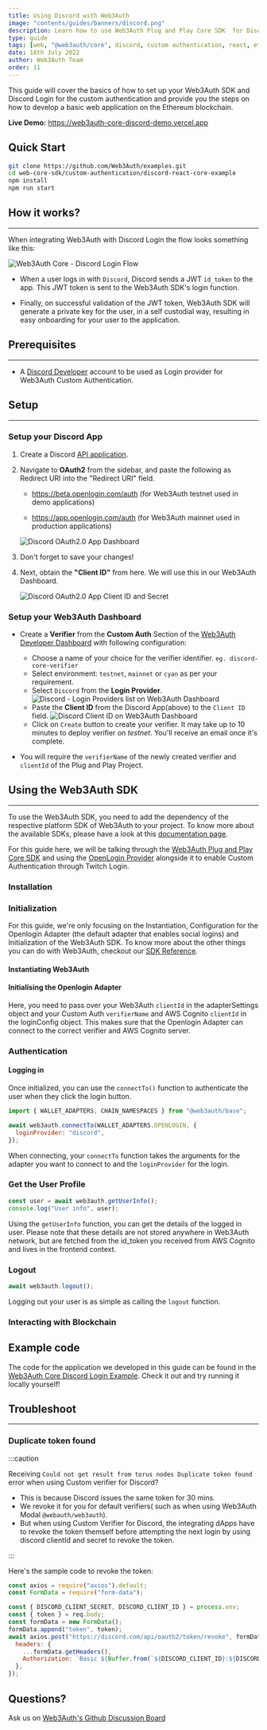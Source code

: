 ```yaml
---
title: Using Discord with Web3Auth
image: "contents/guides/banners/discord.png"
description: Learn how to use Web3Auth Plug and Play Core SDK  for Discord Custom Authentication.
type: guide
tags: [web, "@web3auth/core", discord, custom authentication, react, ethereum]
date: 18th July 2022
author: Web3Auth Team
order: 11
---
```



<SEO
  title="Using Discord with Web3Auth"
  description="Learn how to use Web3Auth Plug and Play Core SDK  for Discord Custom Authentication."
  image="https://web3auth.io/docs/contents/guides/banners/discord.png"
  slug="/guides/discord"
/>

This guide will cover the basics of how to set up your Web3Auth SDK and Discord Login for the custom authentication and provide you the steps on how
to develop a basic web application on the Ethereum blockchain.

**Live Demo:** https://web3auth-core-discord-demo.vercel.app

## Quick Start

```bash
git clone https://github.com/Web3Auth/examples.git
cd web-core-sdk/custom-authentication/discord-react-core-example
npm install
npm run start
```

## How it works?

---

When integrating Web3Auth with Discord Login the flow looks something like this:

![Web3Auth Core - Discord Login Flow](/images/implicit-flow.svg)

- When a user logs in with `Discord`, Discord sends a JWT `id_token` to the app. This JWT token is sent to the Web3Auth SDK's login function.

- Finally, on successful validation of the JWT token, Web3Auth SDK will generate a private key for the user, in a self custodial way, resulting in
  easy onboarding for your user to the application.

## Prerequisites

---

<Web3AuthPrerequisites />

- A [Discord Developer](https://dev.discord.tv/console/apps/create) account to be used as Login provider for Web3Auth Custom Authentication.

## Setup

---

### Setup your Discord App

1. Create a Discord [API application](https://discord.com/developers/applications).

2. Navigate to **OAuth2** from the sidebar, and paste the following as Redirect URI into the "Redirect URI" field.

   - https://beta.openlogin.com/auth (for Web3Auth testnet used in demo applications)

   - https://app.openlogin.com/auth (for Web3Auth mainnet used in production applications)

   ![Discord OAuth2.0 App Dashboard](/contents/social-providers/discord/discord-redirect-uri.png)

3. Don't forget to save your changes!

4. Next, obtain the **"Client ID"** from here. We will use this in our Web3Auth Dashboard.

   ![Discord OAuth2.0 App Client ID and Secret](/contents/social-providers/discord/discord-clientid-secret.png)

### Setup your Web3Auth Dashboard

<SetupWeb3AuthDashboard />

- Create a **Verifier** from the **Custom Auth** Section of the [Web3Auth Developer Dashboard](https://dashboard.web3auth.io/) with following
  configuration:

  - Choose a name of your choice for the verifier identifier. `eg. discord-core-verifier`
  - Select environment: `testnet`, `mainnet` or `cyan` as per your requirement.
  - Select `Discord` from the **Login Provider**.
    ![Discord - Login Providers list on Web3Auth Dashboard](/dashboard/verifiers/login-providers-list.png)
  - Paste the **Client ID** from the Discord App(above) to the `Client ID` field.
    ![Discord Client ID on Web3Auth Dashboard](/dashboard/verifiers/discord-verifier.png)
  - Click on `Create` button to create your verifier. It may take up to 10 minutes to deploy verifier on _testnet_. You'll receive an email once it's
    complete.

- You will require the `verifierName` of the newly created verifier and `clientId` of the Plug and Play Project.

## Using the Web3Auth SDK

---

To use the Web3Auth SDK, you need to add the dependency of the respective platform SDK of Web3Auth to your project. To know more about the available
SDKs, please have a look at this [documentation page](/sdk).

For this guide here, we will be talking through the [Web3Auth Plug and Play Core SDK](/sdk/web/core) and using the
[OpenLogin Provider](/sdk/web/openlogin) alongside it to enable Custom Authentication through Twitch Login.

<SetupBaseProject />

### Installation

<Installation />

### Initialization

<InitializationIntro />

For this guide, we're only focusing on the Instantiation, Configuration for the Openlogin Adapter (the default adapter that enables social logins) and
Initialization of the Web3Auth SDK. To know more about the other things you can do with Web3Auth, checkout our [SDK Reference](/sdk/web/core).

#### Instantiating Web3Auth

<InstantiationWeb3Auth />

#### Initialising the Openlogin Adapter

<OpenloginConfigCodeDiscord />

Here, you need to pass over your Web3Auth `clientId` in the adapterSettings object and your Custom Auth `verifierName` and AWS Cognito `clientId` in
the loginConfig object. This makes sure that the Openlogin Adapter can connect to the correct verifier and AWS Cognito server.

<InitializationWeb3Auth />

### Authentication

#### Logging in

Once initialized, you can use the `connectTo()` function to authenticate the user when they click the login button.

```js
import { WALLET_ADAPTERS, CHAIN_NAMESPACES } from "@web3auth/base";

await web3auth.connectTo(WALLET_ADAPTERS.OPENLOGIN, {
  loginProvider: "discord",
});
```

When connecting, your `connectTo` function takes the arguments for the adapter you want to connect to and the `loginProvider` for the login.

### Get the User Profile

```js
const user = await web3auth.getUserInfo();
console.log("User info", user);
```

Using the `getUserInfo` function, you can get the details of the logged in user. Please note that these details are not stored anywhere in Web3Auth
network, but are fetched from the id_token you received from AWS Cognito and lives in the frontend context.

### Logout

```js
await web3auth.logout();
```

Logging out your user is as simple as calling the `logout` function.

### Interacting with Blockchain

<InteractingWithBlockchain />

## Example code

The code for the application we developed in this guide can be found in the
[Web3Auth Core Discord Login Example](https://github.com/Web3Auth/examples/tree/main/web-core-sdk/custom-authentication/discord-react-core-example).
Check it out and try running it locally yourself!

## Troubleshoot

---

### Duplicate token found

:::caution

Receiving `Could not get result from torus nodes Duplicate token found` error when using Custom verifier for Discord?

- This is because Discord issues the same token for 30 mins.
- We revoke it for you for default verifiers( such as when using Web3Auth Modal `@webauth/web3auth`).
- But when using Custom Verifier for Discord, the integrating dApps have to revoke the token themself before attempting the next login by using
  discord clientId and secret to revoke the token.

:::

Here's the sample code to revoke the token:

```js
const axios = require("axios").default;
const FormData = require("form-data");

const { DISCORD_CLIENT_SECRET, DISCORD_CLIENT_ID } = process.env;
const { token } = req.body;
const formData = new FormData();
formData.append("token", token);
await axios.post("https://discord.com/api/oauth2/token/revoke", formData, {
  headers: {
    ...formData.getHeaders(),
    Authorization: `Basic ${Buffer.from(`${DISCORD_CLIENT_ID}:${DISCORD_CLIENT_SECRET}`, "binary").toString("base64")}`,
  },
});
```

## Questions?

Ask us on [Web3Auth's Github Discussion Board](https://web3auth.io/discussions)
